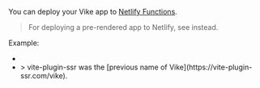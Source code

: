 
You can deploy your Vike app to [Netlify Functions](https://www.netlify.com/products/functions/).

> For deploying a pre-rendered app to Netlify, see <Link href="/netlify" /> instead.

Example:
 - <Example timestamp="10.23" repo="brunsten/vike-react-netlify">
 - <Example timestamp="07.22" repo="AaronBeaudoin/vite-plugin-ssr-example-netlify">
   > vite-plugin-ssr was the [previous name of Vike](https://vite-plugin-ssr.com/vike).
